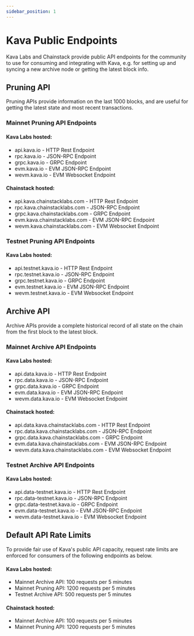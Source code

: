 ```yaml
---
sidebar_position: 1
---
```


# Kava Public Endpoints

Kava Labs and Chainstack provide public API endpoints for the community to use for consuming and integrating with Kava, e.g. for setting up and syncing a new archive node or getting the latest block info.

## Pruning API

Pruning APIs provide information on the last 1000 blocks, and are useful for getting the latest state and most recent transactions.

### Mainnet Pruning API Endpoints

#### Kava Labs hosted:

- api.kava.io - HTTP Rest Endpoint
- rpc.kava.io - JSON-RPC Endpoint
- grpc.kava.io - GRPC Endpoint
- evm.kava.io - EVM JSON-RPC Endpoint
- wevm.kava.io - EVM Websocket Endpoint

#### Chainstack hosted:

- api.kava.chainstacklabs.com - HTTP Rest Endpoint
- rpc.kava.chainstacklabs.com - JSON-RPC Endpoint
- grpc.kava.chainstacklabs.com - GRPC Endpoint
- evm.kava.chainstacklabs.com - EVM JSON-RPC Endpoint
- wevm.kava.chainstacklabs.com - EVM Websocket Endpoint

### Testnet Pruning API Endpoints

#### Kava Labs hosted:

- api.testnet.kava.io - HTTP Rest Endpoint
- rpc.testnet.kava.io - JSON-RPC Endpoint
- grpc.testnet.kava.io - GRPC Endpoint
- evm.testnet.kava.io - EVM JSON-RPC Endpoint
- wevm.testnet.kava.io - EVM Websocket Endpoint

## Archive API

Archive APIs provide a complete historical record of all state on the chain from the first block to the latest block.

### Mainnet Archive API Endpoints

#### Kava Labs hosted:

- api.data.kava.io - HTTP Rest Endpoint
- rpc.data.kava.io - JSON-RPC Endpoint
- grpc.data.kava.io - GRPC Endpoint
- evm.data.kava.io - EVM JSON-RPC Endpoint
- wevm.data.kava.io - EVM Websocket Endpoint

#### Chainstack hosted:

- api.data.kava.chainstacklabs.com - HTTP Rest Endpoint
- rpc.data.kava.chainstacklabs.com - JSON-RPC Endpoint
- grpc.data.kava.chainstacklabs.com - GRPC Endpoint
- evm.data.kava.chainstacklabs.com - EVM JSON-RPC Endpoint
- wevm.data.kava.chainstacklabs.com - EVM Websocket Endpoint

### Testnet Archive API Endpoints

#### Kava Labs hosted:

- api.data-testnet.kava.io - HTTP Rest Endpoint
- rpc.data-testnet.kava.io - JSON-RPC Endpoint
- grpc.data-testnet.kava.io - GRPC Endpoint
- evm.data-testnet.kava.io - EVM JSON-RPC Endpoint
- wevm.data-testnet.kava.io - EVM Websocket Endpoint

## Default API Rate Limits

To provide fair use of Kava's public API capacity, request rate limits are enforced for consumers of the following endpoints as below.

#### Kava Labs hosted:

- Mainnet Archive API: 100 requests per 5 minutes
- Mainnet Pruning API: 1200 requests per 5 minutes
- Testnet Archive API: 500 requests per 5 minutes

#### Chainstack hosted:

- Mainnet Archive API: 100 requests per 5 minutes
- Mainnet Pruning API: 1200 requests per 5 minutes
